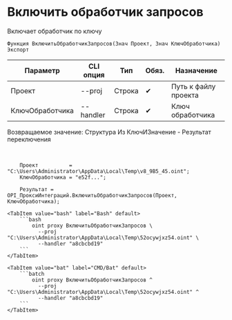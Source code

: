 ﻿---
sidebar_position: 7
---


# Включить обработчик запросов
 Включает обработчик по ключу



`Функция ВключитьОбработчикЗапросов(Знач Проект, Знач КлючОбработчика) Экспорт`

  | Параметр | CLI опция | Тип | Обяз. | Назначение |
  |-|-|-|-|-|
  | Проект | --proj | Строка | &#x2714; | Путь к файлу проекта |
  | КлючОбработчика | --handler | Строка | &#x2714; | Ключ обработчика |

  
  Возвращаемое значение:   Структура Из КлючИЗначение - Результат переключения

<br/>




```bsl title="Пример использования для 1С:Предприятие/OneScript"
    Проект          = "C:\Users\Administrator\AppData\Local\Temp\v8_9B5_45.oint";
    КлючОбработчика = "e52f...";

    Результат = OPI_ПроксиИнтеграций.ВключитьОбработчикЗапросов(Проект, КлючОбработчика);
```
    

 <Tabs>
  
    <TabItem value="bash" label="Bash" default>
        ```bash
            oint proxy ВключитьОбработчикЗапросов \
              --proj "C:\Users\Administrator\AppData\Local\Temp\52ocywjxz54.oint" \
              --handler "a8cbcbd19"
        ```
    </TabItem>
  
    <TabItem value="bat" label="CMD/Bat" default>
        ```batch
            oint proxy ВключитьОбработчикЗапросов ^
              --proj "C:\Users\Administrator\AppData\Local\Temp\52ocywjxz54.oint" ^
              --handler "a8cbcbd19"
        ```
    </TabItem>
</Tabs>



